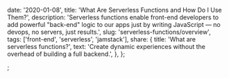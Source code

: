   date: '2020-01-08',
  title: 'What Are Serverless Functions and How Do I Use Them?',
  description:
    'Serverless functions enable front-end developers to add powerful "back-end" logic to our apps just by writing JavaScript — no devops, no servers, just results.',
  slug: 'serverless-functions/overview',
  tags: ['front-end', 'serverless', 'jamstack'],
  share: {
    title: 'What are serverless functions?',
    text:
      'Create dynamic experiences without the overhead of building a full backend.',
  },
};


;
